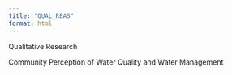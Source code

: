 ```yaml
---
title: "QUAL_REAS"
format: html
---
```


Qualitative Research

Community Perception of Water Quality and Water Management
